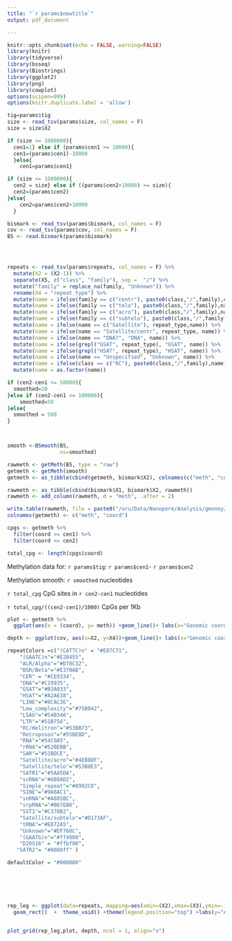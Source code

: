 ```yaml
---
title: "`r params$newtitle`"
output: pdf_document

---
```

```r
knitr::opts_chunk$set(echo = FALSE, warning=FALSE)
library(knitr)
library(tidyverse)
library(bsseq)
library(Biostrings)
library(ggplot2)
library(png)
library(cowplot)
options(scipen=999)
options(knitr.duplicate.label = 'allow')
```



```r
tig=params$tig
size <- read_tsv(params$size, col_names = F)
size = size$X2

if (size <= 1000000){
  cen1=1} else if (params$cen1 >= 10000){
  cen1=(params$cen1)-10000
  }else{
    cen1=params$cen1}

if (size <= 1000000){
  cen2 = size} else if ((params$cen2+10000) >= size){
  cen2=(params$cen2)
}else{
    cen2=params$cen2+10000
  }

bismark <- read_tsv(params$bismark, col_names = F)
cov <- read_tsv(params$cov, col_names = F)
BS <- read.bismark(params$bismark)




repeats <- read_tsv(params$repeats, col_names = F) %>%
  mutate(X2 = (X2-1)) %>%
  separate(X5, c("class", "family"), sep =  "/") %>%
  mutate("family" = replace_na(family, "Unknown")) %>%
  rename(X4 = "repeat_type") %>%
  mutate(name = ifelse(family == c("centr"), paste0(class,"/",family),class)) %>%
  mutate(name = ifelse(family == c("telo"), paste0(class,"/",family),name)) %>%
  mutate(name = ifelse(family == c("acro"), paste0(class,"/",family),name)) %>%
  mutate(name = ifelse(family == c("subtelo"), paste0(class,"/",family),name)) %>%
  mutate(name = ifelse(name == c("Satellite"), repeat_type,name)) %>%
  mutate(name = ifelse(name == "Satellite/centr", repeat_type, name)) %>%
  mutate(name = ifelse(name == "DNA?", "DNA", name)) %>%
  mutate(name = ifelse(grepl("GSAT", repeat_type), "GSAT", name)) %>%
  mutate(name = ifelse(grepl("HSAT", repeat_type), "HSAT", name)) %>%
  mutate(name = ifelse(name == "Unspecified", "Unknown", name)) %>%
  mutate(name = ifelse(class == c("RC"), paste0(class,"/",family),name)) %>%
  mutate(name = as.factor(name))

```

```r

if (cen2-cen1 <= 50000){
  smoothed=10
}else if (cen2-cen1 <= 100000){
    smoothed=50
}else{
  smoothed = 500
}



smooth <-BSmooth(BS, 
                 ns=smoothed)

rawmeth <- getMeth(BS, type = "raw")
getmeth <- getMeth(smooth)
getmeth <- as_tibble(cbind(getmeth, bismark$X2), colnames(c("meth", "coords")))

rawmeth <- as_tibble(cbind(bismark$X1, bismark$X2, rawmeth))
rawmeth <- add_column(rawmeth, d = "meth", .after = 2)

write.table(rawmeth, file = paste0("/uru/Data/Nanopore/Analysis/gmoney/chm13/censat/phase_2/wig/",tig, ".wig"), col.names = F, row.names = F, quote = F, sep = "\t")
colnames(getmeth) <- c("meth", "coord")

cpgs <- getmeth %>%
  filter(coord >= cen1) %>%
  filter(coord <= cen2)

total_cpg <- length(cpgs$coord)


```



Methylation data for:  `r params$tig`:
`r params$cen1`-
`r params$cen2`

Methylation smooth: `r smoothed` nucleotides

`r total_cpg` CpG sites in `r cen2-cen1` nucleotides

`r total_cpg/((cen2-cen1)/1000)` CpGs per 1Kb 

```r
plot <- getmeth %>% 
  ggplot(aes(x = (coord), y= meth)) +geom_line()+ labs(x="Genomic coordinates (Mb)", y="Methylation")+theme_bw(base_size = 25)+xlim(cen1,cen2)

```


```r
depth <- ggplot(cov, aes(x=X2, y=X4))+geom_line()+ labs(x="Genomic coordinates (Mb)", y="read depth")+theme_bw(base_size = 25)+xlim(cen1,cen2)

```

```r



    
repeatColors =c("(CATTC)n" = "#E87C71",
    "(GAATC)n"="#E28455",
    "ALR/Alpha"="#D78C32",
    "BSR/Beta"="#E370AB",
    "CER" = "#CE9334",
    "DNA"="#C19935",
    "GSAT"="#B3A033",
    "HSAT"="#A2A638",
    "LINE"="#8CAC3E",
    "Low_complexity"="#75B042",
    "LSAU"="#54B346",
    "LTR"="#51B756",
    "RC/Helitron"="#53BB73",
    "Retroposon"="#55BE8D",
    "RNA"="#54C0A5",
    "rRNA"="#52BEBB",
    "SAR"="#51BDCE",
    "Satellite/acro"="#4EB8DF",
    "Satellite/telo"="#53B0E3",
    "SATR1"="#5AA5DA",
    "scRNA"="#6B9AD2",
    "Simple_repeat"="#8992C8",
    "SINE"="#9A8AC1",
    "snRNA"="#A885BC",
    "srpRNA"="#B67EB6",
    "SST1"="#C378B2",
    "Satellite/subtelo"="#D173AF",
    "tRNA"="#ED72A5",
    "Unknown"="#EF768C", 
    "(GAATG)n"="#ff4000",
    "D20S16" = "#ffbf00", 
   "SATR2"= "#0080ff" )

defaultColor = "#000080"


    



rep_leg <- ggplot(data=repeats, mapping=aes(xmin=(X2),xmax=(X3),ymin=-1,ymax=1, fill = name))+
  geom_rect()  +  theme_void() +theme(legend.position="top") +labs(y="Axis")+xlim(cen1,cen2) +labs(y="Axis") + scale_fill_manual(values = repeatColors, drop = FALSE)+theme(legend.text=element_text(size=rel(1.5)))+theme(legend.title=element_blank())


plot_grid(rep_leg,plot, depth, ncol = 1, align="v")

```





